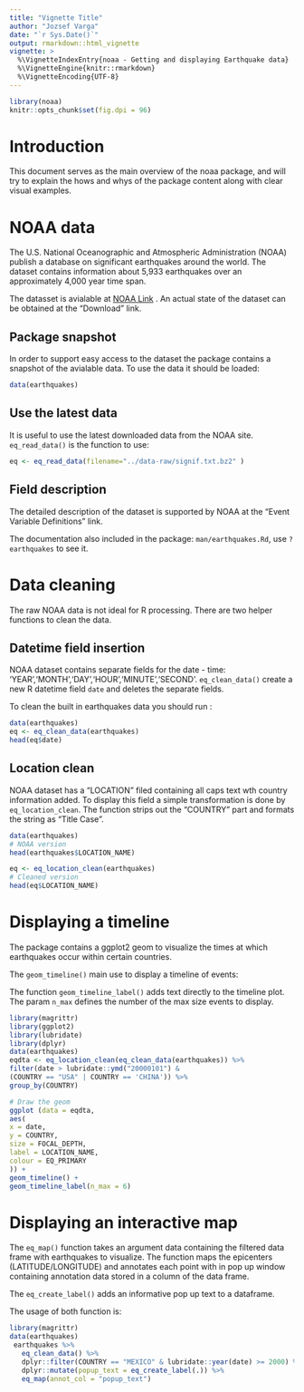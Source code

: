 ```yaml
---
title: "Vignette Title"
author: "Jozsef Varga"
date: "`r Sys.Date()`"
output: rmarkdown::html_vignette
vignette: >
  %\VignetteIndexEntry{noaa - Getting and displaying Earthquake data}
  %\VignetteEngine{knitr::rmarkdown}
  %\VignetteEncoding{UTF-8}
---
```

```r
library(noaa)
knitr::opts_chunk$set(fig.dpi = 96)
```

# Introduction
This document serves as the main overview of the noaa package, and will try 
to explain the hows and whys of the package content along with clear visual
examples.

# NOAA data

The  U.S. National Oceanographic and Atmospheric Administration (NOAA) publish a database
on significant earthquakes around the world.
The dataset contains information about 5,933 earthquakes over an approximately 4,000 year time span.

The datasset is avialable at 
[NOAA Link](https://www.ngdc.noaa.gov/nndc/struts/form?t=101650&s=1&d=1) . An actual state of the dataset can be obtained at the "Download" link.


## Package snapshot
In order to support easy access to the dataset the package contains a snapshot of the avialable data.
To use the data it should be loaded:

```r
data(earthquakes)
```


## Use the latest data

It is useful to use the latest downloaded data from the NOAA site. `eq_read_data()` is the function to use:

```r
eq <- eq_read_data(filename="../data-raw/signif.txt.bz2" )
```

## Field description


The detailed description of the dataset is supported by NOAA at the "Event Variable Definitions" link.

The documentation also included in the package: `man/earthquakes.Rd`, use ` ?earthquakes` to see it.


# Data cleaning

The raw NOAA data is not ideal for R processing. There are two helper functions to clean the data.

## Datetime field insertion

NOAA dataset contains separate fields for the date - time: 'YEAR','MONTH','DAY','HOUR','MINUTE','SECOND'.
`eq_clean_data()` create a new R datetime field `date` and deletes the separate fields.

To clean the built in earthquakes data you should run : 
```r
data(earthquakes)
eq <- eq_clean_data(earthquakes)
head(eq$date)
```

## Location clean

NOAA dataset has a "LOCATION" filed containing all caps text wth country information added.
To display this field a simple transformation is done by `eq_location_clean`.  The function strips out 
the "COUNTRY" part and formats the string as "Title Case".

```r
data(earthquakes)
# NOAA version
head(earthquakes$LOCATION_NAME)

eq <- eq_location_clean(earthquakes)
# Cleaned version
head(eq$LOCATION_NAME)
```

# Displaying a timeline

The package contains a ggplot2 geom to visualize the times at which earthquakes occur within certain countries.

The `geom_timeline()` main use to display a timeline of events:

The function `geom_timeline_label()` adds text directly to the timeline plot.
The param `n_max` defines the number of the max size events to display.


```r
library(magrittr)
library(ggplot2)
library(lubridate)
library(dplyr)
data(earthquakes)
eqdta <- eq_location_clean(eq_clean_data(earthquakes)) %>%
filter(date > lubridate::ymd("20000101") &
(COUNTRY == "USA" | COUNTRY == 'CHINA')) %>%
group_by(COUNTRY)

# Draw the geom
ggplot (data = eqdta,
aes(
x = date,
y = COUNTRY,
size = FOCAL_DEPTH,
label = LOCATION_NAME,
colour = EQ_PRIMARY
)) +
geom_timeline() +
geom_timeline_label(n_max = 6)
```

 
# Displaying an interactive map

The `eq_map()` function takes an argument data containing the filtered data frame
with earthquakes to visualize. The function maps the epicenters
(LATITUDE/LONGITUDE) and annotates each point with in pop up window containing
annotation data stored in a column of the data frame.

The `eq_create_label()` adds an informative pop up text to a dataframe.

The usage of both function is:

```r
library(magrittr)
data(earthquakes)
 earthquakes %>%
   eq_clean_data() %>%
   dplyr::filter(COUNTRY == "MEXICO" & lubridate::year(date) >= 2000) %>%
   dplyr::mutate(popup_text = eq_create_label(.)) %>%
   eq_map(annot_col = "popup_text")

```
